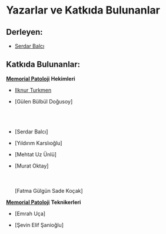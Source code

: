 # Yazarlar ve Katkıda Bulunanlar {.unnumbered}

## Derleyen:

-   [Serdar Balcı](https://www.serdarbalci.com)

## Katkıda Bulunanlar:

[**Memorial Patoloji**](https://MemorialPath.github.io) **Hekimleri**

-   [Ilknur Turkmen](https://www.memorial.com.tr/en/doctors/ilknur-turkmen-1975)

-   \[Gülen Bülbül Doğusoy\]\
    <!-- - [Fatma Aktepe] -->\
    <!-- - [Türkan Atasever Rezanko] -->\
    <!-- - [Pembe Gül Güneş] -->\
    <!-- - [Şemsi Yıldız] -->

-   \[Serdar Balcı\]\
    <!-- - [Sezen Koçarslan] -->

-   \[Yıldırım Karslıoğlu\]

-   \[Mehtat Uz Ünlü\]

-   \[Murat Oktay\]\
    <!-- - [Deniz Bayçelebi] -->\
    <!-- - [Emre Karakök] -->\
    <!-- - [Zuhal Kuş Sılav] -->\
    \[Fatma Gülgün Sade Koçak\]\
    <!-- - [Zeynep Pehlivanoğlu] -->

[**Memorial Patoloji**](https://MemorialPath.github.io) **Teknikerleri**

-   \[Emrah Uça\]

-   \[Şevin Elif Şanioğlu\]

